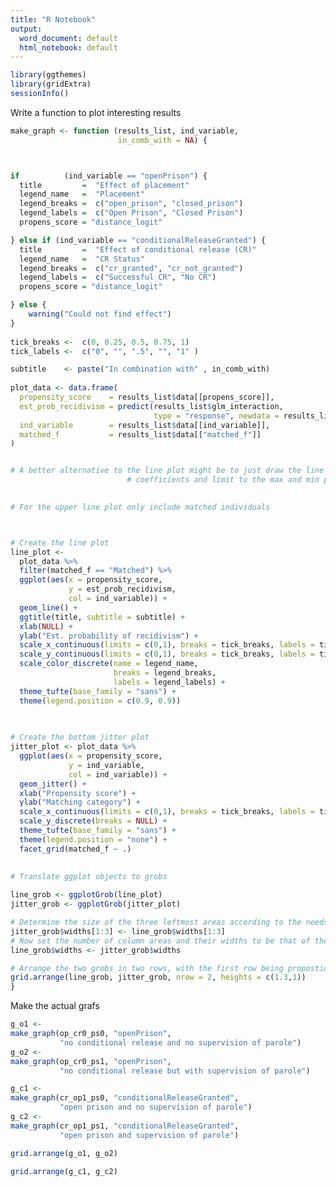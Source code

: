 ```yaml
---
title: "R Notebook"
output:
  word_document: default
  html_notebook: default
---
```



```r
library(ggthemes)
library(gridExtra)
sessionInfo()
```


Write a function to plot interesting results

```r
make_graph <- function (results_list, ind_variable, 
                        in_comb_with = NA) {



if          (ind_variable == "openPrison") {
  title         =  "Effect of placement"
  legend_name   =  "Placement"
  legend_breaks =  c("open_prison", "closed_prison")
  legend_labels =  c("Open Prison", "Closed Prison")
  propens_score = "distance_logit"

} else if (ind_variable == "conditionalReleaseGranted") {
  title         =  "Effect of conditional release (CR)"
  legend_name   =  "CR Status"
  legend_breaks =  c("cr_granted", "cr_not_granted")
  legend_labels =  c("Successful CR", "No CR")
  propens_score = "distance_logit"

} else {
    warning("Could not find effect")
}
  
tick_breaks <-  c(0, 0.25, 0.5, 0.75, 1)
tick_labels <-  c("0", "", ".5", "", "1" )   

subtitle    <- paste("In combination with" , in_comb_with)
                          
plot_data <- data.frame(
  propensity_score    = results_list$data[[propens_score]],
  est_prob_recidivism = predict(results_list$glm_interaction, 
                                type = "response", newdata = results_list$data),
  ind_variable        = results_list$data[[ind_variable]],
  matched_f           = results_list$data[["matched_f"]]
) 


# A better alternative to the line plot might be to just draw the line generated from regression
                          # coefficients and limit to the max and min propensities
                          

# For the upper line plot only include matched individuals 



# Create the line plot
line_plot <- 
  plot_data %>% 
  filter(matched_f == "Matched") %>% 
  ggplot(aes(x = propensity_score, 
             y = est_prob_recidivism, 
             col = ind_variable)) + 
  geom_line() +
  ggtitle(title, subtitle = subtitle) +
  xlab(NULL) + 
  ylab("Est. probability of recidivism") +
  scale_x_continuous(limits = c(0,1), breaks = tick_breaks, labels = tick_labels) +
  scale_y_continuous(limits = c(0,1), breaks = tick_breaks, labels = tick_labels) +
  scale_color_discrete(name = legend_name,
                       breaks = legend_breaks,
                       labels = legend_labels) +
  theme_tufte(base_family = "sans") +
  theme(legend.position = c(0.9, 0.9))
  
  

# Create the bottom jitter plot
jitter_plot <- plot_data %>% 
  ggplot(aes(x = propensity_score,
             y = ind_variable,
             col = ind_variable)) +
  geom_jitter() +
  xlab("Propensity score") +
  ylab("Matching category") +
  scale_x_continuous(limits = c(0,1), breaks = tick_breaks, labels = tick_labels) +
  scale_y_discrete(breaks = NULL) +
  theme_tufte(base_family = "sans") +
  theme(legend.position = "none") + 
  facet_grid(matched_f ~ .) 
  
  
# Translate ggplot objects to grobs         

line_grob <- ggplotGrob(line_plot)
jitter_grob <- ggplotGrob(jitter_plot)

# Determine the size of the three leftmost areas according to the needs of the line_plot
jitter_grob$widths[1:3] <- line_grob$widths[1:3]
# Now set the number of column areas and their widths to be that of the jitter grob
line_grob$widths <- jitter_grob$widths

# Arrange the two grobs in two rows, with the first row being propostionally bigger.
grid.arrange(line_grob, jitter_grob, nrow = 2, heights = c(1.3,1))
}

```

Make the actual grafs

```r

g_o1 <-
make_graph(op_cr0_ps0, "openPrison",
           "no conditional release and no supervision of parole")
g_o2 <- 
make_graph(op_cr0_ps1, "openPrison", 
           "no conditional release but with supervision of parole")

g_c1 <-
make_graph(cr_op1_ps0, "conditionalReleaseGranted",
           "open prison and no supervision of parole")
g_c2 <- 
make_graph(cr_op1_ps1, "conditionalReleaseGranted",
           "open prison and supervision of parole")

```

```r
grid.arrange(g_o1, g_o2)
```
```r
grid.arrange(g_c1, g_c2)
```
